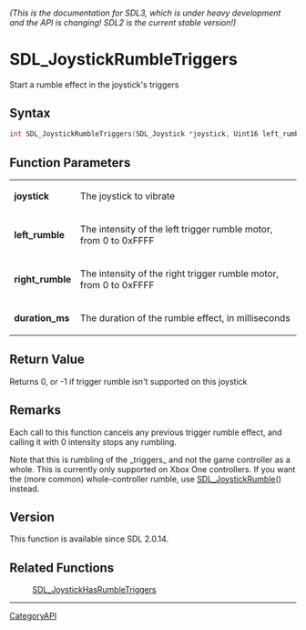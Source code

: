 ====== (This is the documentation for SDL3, which is under heavy development and the API is changing! SDL2 is the current stable version!) ======
= SDL_JoystickRumbleTriggers =

Start a rumble effect in the joystick's triggers 

== Syntax ==

<syntaxhighlight lang='c'>
int SDL_JoystickRumbleTriggers(SDL_Joystick *joystick, Uint16 left_rumble, Uint16 right_rumble, Uint32 duration_ms);
</syntaxhighlight>

== Function Parameters ==

{|
|'''joystick'''
|The joystick to vibrate
|-
|'''left_rumble'''
|The intensity of the left trigger rumble motor, from 0 to 0xFFFF
|-
|'''right_rumble'''
|The intensity of the right trigger rumble motor, from 0 to 0xFFFF
|-
|'''duration_ms'''
|The duration of the rumble effect, in milliseconds
|}

== Return Value ==

Returns 0, or -1 if trigger rumble isn't supported on this joystick

== Remarks ==

Each call to this function cancels any previous trigger rumble effect, and
calling it with 0 intensity stops any rumbling.

Note that this is rumbling of the _triggers_ and not the game controller as
a whole. This is currently only supported on Xbox One controllers. If you
want the (more common) whole-controller rumble, use
[[SDL_JoystickRumble]]() instead.

== Version ==

This function is available since SDL 2.0.14.

== Related Functions ==

:[[SDL_JoystickHasRumbleTriggers]]

----
[[CategoryAPI]]


